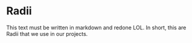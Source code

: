 
<Meta title="Tokes/Radii" />

# Radii 
This text must be written in markdown and redone LOL. In short, this are Radii that we use in our projects.

<TokensGrid tokens={radii}/>


